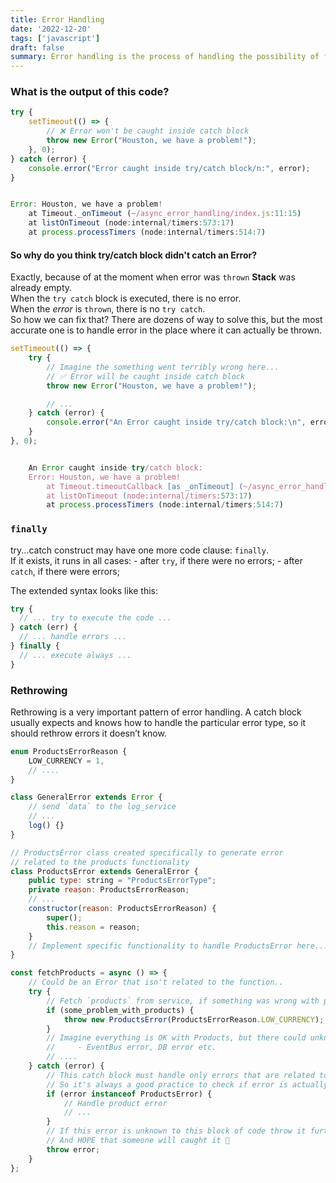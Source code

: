 ```yaml
---
title: Error Handling
date: '2022-12-20'
tags: ['javascript']
draft: false
summary: Error handling is the process of handling the possibility of failure. JavaScript provides error-handling mechanism to catch runtime errors using try-catch-finally block.
---
```


### What is the output of this code?

```javascript
try {
    setTimeout(() => {
        // ❌ Error won't be caught inside catch block
        throw new Error("Houston, we have a problem!");
    }, 0);
} catch (error) {
    console.error("Error caught inside try/catch block/n:", error);
}


Error: Houston, we have a problem!
    at Timeout._onTimeout (~/async_error_handling/index.js:11:15)
    at listOnTimeout (node:internal/timers:573:17)
    at process.processTimers (node:internal/timers:514:7)
```

#### So why do you think try/catch block didn't catch an Error?
Exactly, because of at the moment when error was `thrown` **Stack** was already empty.<br />
When the `try catch` block is executed, there is no error.<br />
When the _error_ is `thrown`, there is no `try catch`.<br />
So how we can fix that? There are dozens of way to solve this, but the most accurate one is to handle error in the place where it can actually be thrown.<br />

```javascript
setTimeout(() => {
    try {
        // Imagine the something went terribly wrong here...
        // ✅ Error will be caught inside catch block
        throw new Error("Houston, we have a problem!");

        // ...
    } catch (error) {
        console.error("An Error caught inside try/catch block:\n", error);
    }
}, 0);


    An Error caught inside try/catch block:
    Error: Houston, we have a problem!
        at Timeout.timeoutCallback [as _onTimeout] (~/async_error_handling/index.js:32:15)
        at listOnTimeout (node:internal/timers:573:17)
        at process.processTimers (node:internal/timers:514:7)

```

### `finally`
try...catch construct may have one more code clause: `finally`.<br />
If it exists, it runs in all cases:
    - after `try`, if there were no errors;
    - after `catch`, if there were errors;

The extended syntax looks like this:

```javascript
try {
  // ... try to execute the code ...
} catch (err) {
  // ... handle errors ...
} finally {
  // ... execute always ...
}
```

### Rethrowing
Rethrowing is a very important pattern of error handling.
A catch block usually expects and knows how to handle the particular error type, so it should rethrow errors it doesn’t know.

```javascript
enum ProductsErrorReason {
    LOW_CURRENCY = 1,
    // ....
}

class GeneralError extends Error {
    // send `data` to the log_service
    // ...
    log() {}
}

// ProductsError class created specifically to generate error
// related to the products functionality
class ProductsError extends GeneralError {
    public type: string = "ProductsErrorType";
    private reason: ProductsErrorReason;
    // ...
    constructor(reason: ProductsErrorReason) {
        super();
        this.reason = reason;
    }
    // Implement specific functionality to handle ProductsError here...
}

const fetchProducts = async () => {
    // Could be an Error that isn't related to the function..
    try {
        // Fetch `products` from service, if something was wrong with products throw an error that related to the Products
        if (some_problem_with_products) {
            throw new ProductsError(ProductsErrorReason.LOW_CURRENCY);
        }
        // Imagine everything is OK with Products, but there could unknown error:
        //     - EventBus error, DB error etc.
        // ....
    } catch (error) {
        // This catch block must handle only errors that are related to the functionality inside `try` block.
        // So it's always a good practice to check if error is actually `yours`
        if (error instanceof ProductsError) {
            // Handle product error
            // ...
        }
        // If this error is unknown to this block of code throw it further.
        // And HOPE that someone will caught it 🙂
        throw error;
    }
};
```
